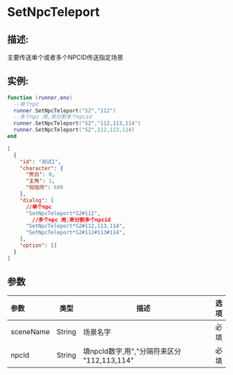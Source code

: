 
# SetNpcTeleport
## 描述:
主要传送单个或者多个NPCID传送指定场景
## 实例:

<Tabs>

  <TabItem value="lua" label="Lua" default>

```lua
function (runner,env)
  --单个npc
  runner.SetNpcTeleport("S2","112")
  --多个npc 用,来分割多个npcid
  runner.SetNpcTeleport("S2","112,113,114")
  runner.SetNpcTeleport("S2",112,113,114)
end
```

  </TabItem>

  <TabItem value="json" label="Json">

```json
[
  {
    "id": "测试1",
    "character": {
      "旁白": 0,
      "主角": 1,
      "倪旭欣": 609
    },
    "dialog": [
      //单个npc
      "SetNpcTeleport*S2#112",
		//多个npc 用,来分割多个npcid
      "SetNpcTeleport*S2#112,113,114",
      "SetNpcTeleport*S2#112#113#114",
    ],
    "option": []
  }
]

```

  </TabItem>
</Tabs>

## 参数
| 参数      | 类型   | 描述     | 选项 |
| :--------- | ------ | -------- | -----------: |
| sceneName | String | 场景名字 | 必填 |
| npcId     | String | 填npcId数字,用","分隔符来区分 "112,113,114"         | 必填     |
